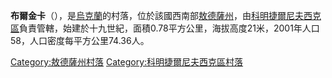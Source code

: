 {{coord|46|39|41|N|30|58|40|E|scale:30000|display=title}}

'''布爾金卡'''（{{lang-uk|Булдинка}}），是[[烏克蘭|烏克蘭]]的村落，位於該國西南部[[敖德薩州|敖德薩州]]，由[[科明捷爾尼夫西克區|科明捷爾尼夫西克區]]負責管轄，始建於十九世紀，面積0.78平方公里，海拔高度21米，2001年人口58，人口密度每平方公里74.36人。

{{DEFAULTSORT:Булдинка}}
[[Category:敖德薩州村落|Category:敖德薩州村落]]
[[Category:科明捷爾尼夫西克區村落|Category:科明捷爾尼夫西克區村落]]


{{Odessa-geo-stub}}